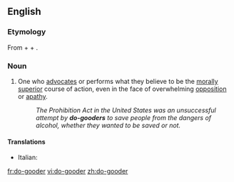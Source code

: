 ==English==

===Etymology===
From {{term|do}} + {{term|good}} + {{term|-er}}.

===Noun===
{{en-noun}}

# One who [[advocate]]s or performs what they believe to be the [[morally]] [[superior]] course of action, even in the face of overwhelming [[opposition]] or [[apathy]].
#: ''The Prohibition Act in the United States was an unsuccessful attempt by '''do-gooders''' to save people from the dangers of alcohol, whether they wanted to be saved or not.''

====Translations====
{{trans-top}}
* Italian: {{t-|it|buonista|m|f}}
{{trans-mid}}
{{trans-bottom}}

[[fr:do-gooder]]
[[vi:do-gooder]]
[[zh:do-gooder]]